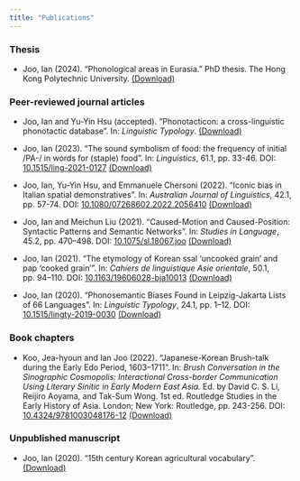 ```yaml
---
title: "Publications"
---
```


<h3>Thesis</h3>

* Joo, Ian (2024). "Phonological areas in Eurasia." PhD thesis. The Hong Kong Polytechnic University. [(Download)](Thesis.pdf)

<h3>Peer-reviewed journal articles</h3>

* Joo, Ian and Yu-Yin Hsu (accepted). "Phonotacticon: a cross-linguistic phonotactic database". In: <em>Linguistic Typology</em>. [(Download)](joo2024phonotacticon.pdf)

* Joo, Ian (2023). "The sound symbolism of food: the frequency of initial /PA-/ in words for (staple) food". In: <em>Linguistics</em>, 61.1, pp. 33-46. DOI: [10.1515/ling-2021-0127](https://doi.org/10.1515/ling-2021-0127) [(Download)](joo2023sound.pdf)

* Joo, Ian, Yu-Yin Hsu, and Emmanuele Chersoni (2022). “Iconic bias in Italian spatial demonstratives”. In: <em>Australian Journal of Linguistics</em>, 42.1, pp. 57-74. DOI: [10.1080/07268602.2022.2056410](https://doi.org/10.1080/07268602.2022.2056410) [(Download)](joo2022iconic.pdf)

* Joo, Ian and Meichun Liu (2021). “Caused-Motion and Caused-Position: Syntactic Patterns and Semantic Networks”. In: <em>Studies in Language</em>, 45.2, pp. 470–498. DOI: [10.1075/sl.18067.joo](https://doi.org/10.1075/sl.18067.joo) [(Download)](joo2021caused.pdf)

* Joo, Ian (2021). “The etymology of Korean ssal ‘uncooked grain’ and pap ‘cooked grain’”. In: <em>Cahiers de linguistique Asie orientale</em>, 50.1, pp. 94–110. DOI: [10.1163/19606028-bja10013](https://doi.org/10.1163/19606028-bja10013) [(Download)](joo2021etymology.pdf)

* Joo, Ian (2020). “Phonosemantic Biases Found in Leipzig-Jakarta Lists of 66 Languages”. In: <em>Linguistic Typology</em>, 24.1, pp. 1–12. DOI: [10.1515/lingty-2019-0030](https://doi.org/10.1515/lingty-2019-0030) [(Download)](joo2020phonosemantic.pdf)

<h3>Book chapters</h3>

* Koo, Jea-hyoun and Ian Joo (2022). “Japanese-Korean Brush-talk during the Early Edo Period, 1603–1711”. In: <em>Brush Conversation in the Sinographic Cosmopolis: Interactional Cross-border Communication Using Literary Sinitic in Early Modern East Asia.</em> Ed. by David C. S. Li, Reijiro Aoyama, and Tak-Sum Wong. 1st ed. Routledge Studies in the Early History of Asia. London; New York: Routledge, pp. 243-256. DOI: [10.4324/9781003048176-12](https://doi.org/10.4324/9781003048176-12) [(Download)](koo2022japanese.pdf)

<h3>Unpublished manuscript</h3>

* Joo, Ian (2020). “15th century Korean agricultural vocabulary”. [(Download)](15CK.pdf)